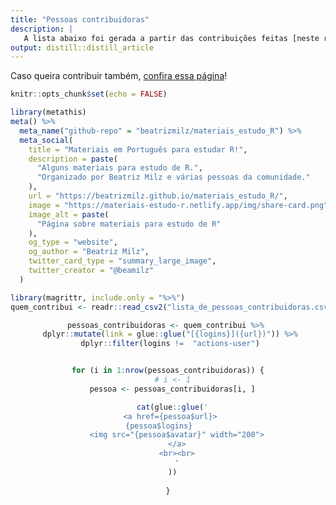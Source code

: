 ```yaml
---
title: "Pessoas contribuidoras"
description: |
   A lista abaixo foi gerada a partir das contribuições feitas [neste repositório](https://github.com/beatrizmilz/materiais_estudo_R).
output: distill::distill_article
---
```


Caso queira contribuir também, [confira essa página](como_contribuir.html)!


```r
knitr::opts_chunk$set(echo = FALSE)
```

```r
library(metathis)
meta() %>%
  meta_name("github-repo" = "beatrizmilz/materiais_estudo_R") %>% 
  meta_social(
    title = "Materiais em Português para estudar R!",
    description = paste(
      "Alguns materiais para estudo de R.",
      "Organizado por Beatriz Milz e várias pessoas da comunidade."
    ),
    url = "https://beatrizmilz.github.io/materiais_estudo_R/",
    image = "https://materiais-estudo-r.netlify.app/img/share-card.png",
    image_alt = paste(
      "Página sobre materiais para estudo de R"
    ),
    og_type = "website",
    og_author = "Beatriz Milz",
    twitter_card_type = "summary_large_image",
    twitter_creator = "@beamilz"
  )
```

```r
library(magrittr, include.only = "%>%")
quem_contribui <- readr::read_csv2("lista_de_pessoas_contribuidoras.csv")
```

<center>
```r
pessoas_contribuidoras <- quem_contribui %>% 
  dplyr::mutate(link = glue::glue("[{logins}]({url})")) %>% 
  dplyr::filter(logins !=  "actions-user") 


for (i in 1:nrow(pessoas_contribuidoras)) {
  # i <- 1
  pessoa <- pessoas_contribuidoras[i, ]

  cat(glue::glue('
     <a href={pessoa$url}>    
    {pessoa$logins}        
    <img src="{pessoa$avatar}" width="200">
    </a>
    <br><br>
    '
  ))
  
}
```
</center>
